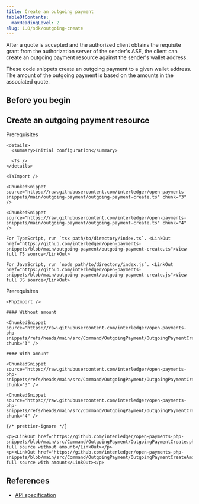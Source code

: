 ```yaml
---
title: Create an outgoing payment
tableOfContents:
  maxHeadingLevel: 2
slug: 1.0/sdk/outgoing-create
---
```



After a quote is accepted and the authorized client obtains the requisite grant from the authorization server of the sender's <Tooltip content="Account servicing entity" client:load><span>ASE</span></Tooltip>, the client can create an outgoing payment resource against the sender's wallet address.

These code snippets create an outgoing payment to a given wallet address. The amount of the outgoing payment is based on the amounts in the associated quote.

## Before you begin

<Begin />

## Create an outgoing payment resource

<Tabs>
  <TabItem label="TypeScript/JavaScript" icon="seti:javascript">
    <LinkButton href="https://github.com/interledger/open-payments-snippets/blob/main/README.md#prerequisites" target="_blank" icon="external" iconPlacement="start">Prerequisites</LinkButton>

    <details>
      <summary>Initial configuration</summary>

      <Ts />
    </details>

    <TsImport />

    <ChunkedSnippet source="https://raw.githubusercontent.com/interledger/open-payments-snippets/main/outgoing-payment/outgoing-payment-create.ts" chunk="3" />

    <ChunkedSnippet source="https://raw.githubusercontent.com/interledger/open-payments-snippets/main/outgoing-payment/outgoing-payment-create.ts" chunk="4" />

    For TypeScript, run `tsx path/to/directory/index.ts`. <LinkOut href="https://github.com/interledger/open-payments-snippets/blob/main/outgoing-payment/outgoing-payment-create.ts">View full TS source</LinkOut>

    For JavaScript, run `node path/to/directory/index.js`. <LinkOut href="https://github.com/interledger/open-payments-snippets/blob/main/outgoing-payment/outgoing-payment-create.js">View full JS source</LinkOut>
  </TabItem>

  <TabItem label="PHP" icon="seti:php">
    <LinkButton href="https://github.com/interledger/open-payments-php-snippets/blob/main/README.md#prerequisites" target="_blank" icon="external" iconPlacement="start">Prerequisites</LinkButton>

    <PhpImport />

    #### Without amount

    <ChunkedSnippet source="https://raw.githubusercontent.com/interledger/open-payments-php-snippets/refs/heads/main/src/Command/OutgoingPayment/OutgoingPaymentCreate.php" chunk="3" />

    #### With amount

    <ChunkedSnippet source="https://raw.githubusercontent.com/interledger/open-payments-php-snippets/refs/heads/main/src/Command/OutgoingPayment/OutgoingPaymentCreateAmount.php" chunk="3" />

    <ChunkedSnippet source="https://raw.githubusercontent.com/interledger/open-payments-php-snippets/refs/heads/main/src/Command/OutgoingPayment/OutgoingPaymentCreate.php" chunk="4" />

    {/* prettier-ignore */}

    <p><LinkOut href="https://github.com/interledger/open-payments-php-snippets/blob/main/src/Command/OutgoingPayment/OutgoingPaymentCreate.php">View full source without amount</LinkOut></p>
    <p><LinkOut href="https://github.com/interledger/open-payments-php-snippets/blob/main/src/Command/OutgoingPayment/OutgoingPaymentCreateAmount.php">View full source with amount</LinkOut></p>
  </TabItem>
</Tabs>

## References

* [API specification](/1.0/apis/resource-server/operations/create-outgoing-payment)
